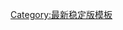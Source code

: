 {{LSR
| article = Twisted 
| latest_release_version = 20.3.0
| latest_release_date = {{start date and age|2020|03|20}}<ref>{{cite web|url=https://github.com/twisted/twisted/releases|accessdate=2020-11-04 |title=Releases - twisted/twisted|via=[[GitHub]]}}</ref>
}}<noinclude>

[[Category:最新稳定版模板]]
</noinclude>